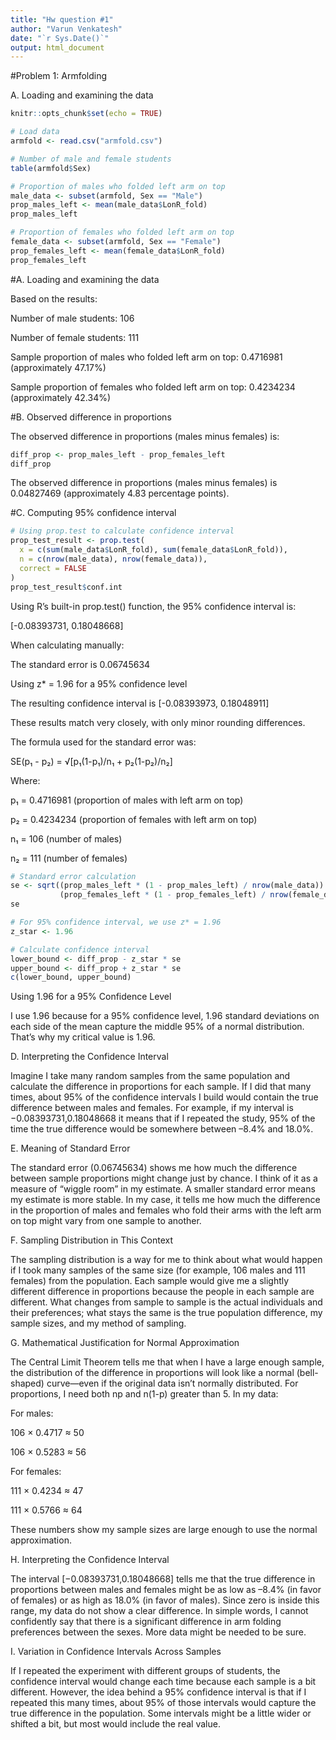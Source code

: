 ```yaml
---
title: "Hw question #1"
author: "Varun Venkatesh"
date: "`r Sys.Date()`"
output: html_document
---
```



#Problem 1: Armfolding

A. Loading and examining the data

```r
knitr::opts_chunk$set(echo = TRUE)

# Load data
armfold <- read.csv("armfold.csv")

# Number of male and female students
table(armfold$Sex)

# Proportion of males who folded left arm on top
male_data <- subset(armfold, Sex == "Male")
prop_males_left <- mean(male_data$LonR_fold)
prop_males_left

# Proportion of females who folded left arm on top
female_data <- subset(armfold, Sex == "Female")
prop_females_left <- mean(female_data$LonR_fold)
prop_females_left
```
#A. Loading and examining the data

Based on the results:

Number of male students: 106

Number of female students: 111

Sample proportion of males who folded left arm on top: 0.4716981 (approximately 47.17%)

Sample proportion of females who folded left arm on top: 0.4234234 (approximately 42.34%)

#B. Observed difference in proportions

The observed difference in proportions (males minus females) is:


```r
diff_prop <- prop_males_left - prop_females_left
diff_prop
```

The observed difference in proportions (males minus females) is 0.04827469 (approximately 4.83 percentage points).

#C. Computing 95% confidence interval

```r
# Using prop.test to calculate confidence interval
prop_test_result <- prop.test(
  x = c(sum(male_data$LonR_fold), sum(female_data$LonR_fold)),
  n = c(nrow(male_data), nrow(female_data)),
  correct = FALSE
)
prop_test_result$conf.int
```

Using R's built-in prop.test() function, the 95% confidence interval is:

[-0.08393731, 0.18048668]

When calculating manually:

The standard error is 0.06745634

Using z* = 1.96 for a 95% confidence level

The resulting confidence interval is [-0.08393973, 0.18048911]

These results match very closely, with only minor rounding differences.

The formula used for the standard error was:

SE(p₁ - p₂) = √[p₁(1-p₁)/n₁ + p₂(1-p₂)/n₂]

Where:

p₁ = 0.4716981 (proportion of males with left arm on top)

p₂ = 0.4234234 (proportion of females with left arm on top)

n₁ = 106 (number of males)

n₂ = 111 (number of females)

```r
# Standard error calculation
se <- sqrt((prop_males_left * (1 - prop_males_left) / nrow(male_data)) + 
           (prop_females_left * (1 - prop_females_left) / nrow(female_data)))
se

# For 95% confidence interval, we use z* = 1.96
z_star <- 1.96

# Calculate confidence interval
lower_bound <- diff_prop - z_star * se
upper_bound <- diff_prop + z_star * se
c(lower_bound, upper_bound)
```
Using 1.96 for a 95% Confidence Level

I use 1.96 because for a 95% confidence level, 1.96 standard deviations on each side of the mean capture the middle 95% of a normal distribution. That’s why my critical value is 1.96.

D. Interpreting the Confidence Interval

Imagine I take many random samples from the same population and calculate the difference in proportions for each sample. If I did that many times, about 95% of the confidence intervals I build would contain the true difference between males and females. For example, if my interval is −0.08393731,0.18048668
it means that if I repeated the study, 95% of the time the true difference would be somewhere between –8.4% and 18.0%.

E. Meaning of Standard Error

The standard error (0.06745634) shows me how much the difference between sample proportions might change just by chance. I think of it as a measure of “wiggle room” in my estimate. A smaller standard error means my estimate is more stable. In my case, it tells me how much the difference in the proportion of males and females who fold their arms with the left arm on top might vary from one sample to another.

F. Sampling Distribution in This Context

The sampling distribution is a way for me to think about what would happen if I took many samples of the same size (for example, 106 males and 111 females) from the population. Each sample would give me a slightly different difference in proportions because the people in each sample are different. What changes from sample to sample is the actual individuals and their preferences; what stays the same is the true population difference, my sample sizes, and my method of sampling.

G. Mathematical Justification for Normal Approximation

The Central Limit Theorem tells me that when I have a large enough sample, the distribution of the difference in proportions will look like a normal (bell-shaped) curve—even if the original data isn’t normally distributed. For proportions, I need both np and n(1-p) greater than 5. In my data:

For males:

106 × 0.4717 ≈ 50


106 × 0.5283 ≈ 56


For females:

111 × 0.4234 ≈ 47


111 × 0.5766 ≈ 64


These numbers show my sample sizes are large enough to use the normal approximation.

H. Interpreting the Confidence Interval

The interval
[−0.08393731,0.18048668] tells me that the true difference in proportions between males and females might be as low as –8.4% (in favor of females) or as high as 18.0% (in favor of males). Since zero is inside this range, my data do not show a clear difference. In simple words, I cannot confidently say that there is a significant difference in arm folding preferences between the sexes. More data might be needed to be sure.

I. Variation in Confidence Intervals Across Samples

If I repeated the experiment with different groups of students, the confidence interval would change each time because each sample is a bit different. However, the idea behind a 95% confidence interval is that if I repeated this many times, about 95% of those intervals would capture the true difference in the population. Some intervals might be a little wider or shifted a bit, but most would include the real value.
